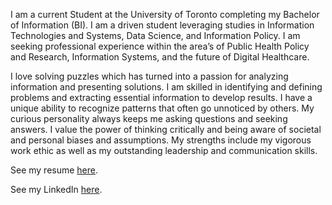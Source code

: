
I am a current Student at the University of Toronto completing my Bachelor of Information (BI). I am a driven student leveraging studies in Information Technologies and Systems, Data Science, and Information Policy. I am seeking professional experience within the area's of Public Health Policy and Research, Information Systems, and the future of Digital Healthcare.

I love solving puzzles which has turned into a passion for analyzing information and presenting solutions. I am skilled in identifying and defining problems and extracting essential information to develop results. I have a unique ability to recognize patterns that often go unnoticed by others. My curious personality always keeps me asking questions and seeking answers. I value the power of thinking critically and being aware of societal and personal biases and assumptions. My strengths include my vigorous work ethic as well as my outstanding leadership and communication skills.

See my resume [here](Resume_CV.pdf).

See my LinkedIn [here](https://www.linkedin.com/in/bella-maclean-33b4b417b/).